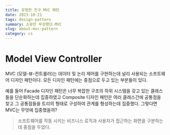 ```yaml
---
title: 유명한 친구 MVC 패턴
date: 2023-10-21
tags: design-pattern
summary: 소문만 무성했던 MVC
slug: about-mvc-pattern
category: cs
---
```


# Model View Controller

MVC (모델-뷰-컨트롤러)는 데이터 및 논리 제어를 구현하는데 널리 사용되는 소프트웨어 디자인 패턴이다. 모든 디자인 패턴에는 중점으로 두고 있는 부분들이 있다.

예를 들어 Facade 디자인 패턴은 너무 복잡한 구조의 하위 시스템을 갖고 있는 클래스들을 단순화하는데 집중하였고 Composite 디자인 패턴은 여러 클래스간에 공통점을 찾고 그 공통점들을 트리의 형태로 구성하여 관계를 형성하는데 집중했다. 그렇다면 MVC는 무엇에 집중했을까?

> 소프트웨어를 작동 시키는 비즈니스 로직과 사용자가 접근하는 화면을 구분하는데 중점을 두었다.
